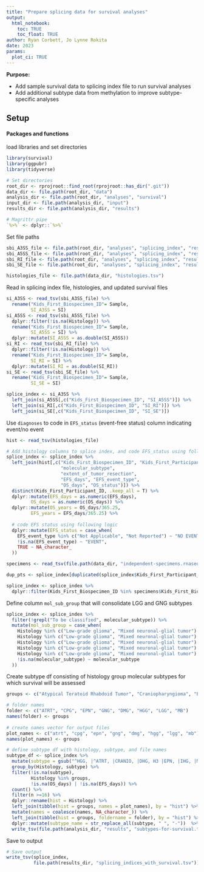 ```yaml
---
title: "Prepare splicing data for survival analyses"
output: 
  html_notebook:
    toc: TRUE
    toc_float: TRUE
author: Ryan Corbett, Jo Lynne Rokita
date: 2023
params:
  plot_ci: TRUE
---
```


**Purpose:** 

- Add sample survival data to splicing index file to run survival analyses
- Add additional subtype data from methylation to improve subtype-specific analyses

## Setup

#### Packages and functions

load libraries and set directories
```r
library(survival)
library(ggpubr)
library(tidyverse)

# Set directories
root_dir <- rprojroot::find_root(rprojroot::has_dir(".git"))
data_dir <- file.path(root_dir, "data")
analysis_dir <- file.path(root_dir, "analyses", "survival")
input_dir <- file.path(analysis_dir, "input")
results_dir <- file.path(analysis_dir, "results")

# Magrittr pipe
`%>%` <- dplyr::`%>%`
```

Set file paths

```r
sbi_A3SS_file <- file.path(root_dir, "analyses", "splicing_index", "results", "splicing_index.A3SS.txt")
sbi_A5SS_file <- file.path(root_dir, "analyses", "splicing_index", "results", "splicing_index.A5SS.txt")
sbi_RI_file <- file.path(root_dir, "analyses", "splicing_index", "results", "splicing_index.RI.txt")
sbi_SE_file <- file.path(root_dir, "analyses", "splicing_index", "results", "splicing_index.SE.txt")

histologies_file <- file.path(data_dir, "histologies.tsv")

```

Read in splicing index file, histologies, and updated survival files
```r
si_A3SS <- read_tsv(sbi_A3SS_file) %>%
  rename("Kids_First_Biospecimen_ID"= Sample,
         SI_A3SS = SI)
si_A5SS <- read_tsv(sbi_A5SS_file) %>%
  dplyr::filter(!is.na(Histology)) %>%
  rename("Kids_First_Biospecimen_ID"= Sample,
         SI_A5SS = SI) %>%
  dplyr::mutate(SI_A5SS = as.double(SI_A5SS))
si_RI <- read_tsv(sbi_RI_file) %>%
  dplyr::filter(!is.na(Histology)) %>%
  rename("Kids_First_Biospecimen_ID"= Sample,
         SI_RI = SI) %>%
  dplyr::mutate(SI_RI = as.double(SI_RI))
si_SE <- read_tsv(sbi_SE_file) %>%
  rename("Kids_First_Biospecimen_ID"= Sample,
         SI_SE = SI)

splice_index <- si_A3SS %>%
  left_join(si_A5SS[,c("Kids_First_Biospecimen_ID", "SI_A5SS")]) %>%
  left_join(si_RI[,c("Kids_First_Biospecimen_ID", "SI_RI")]) %>%
  left_join(si_SE[,c("Kids_First_Biospecimen_ID", "SI_SE")])

```

Use `diagnoses` to code in `EFS_status` (event-free status) column indicating event/no event

```r
hist <- read_tsv(histologies_file)

# Add histology columns to splice index, and code EFS_status using following logic
splice_index <- splice_index %>%
  left_join(hist[,c("Kids_First_Biospecimen_ID", "Kids_First_Participant_ID", 
                    "molecular_subtype",
                    "extent_of_tumor_resection", 
                    "EFS_days", "EFS_event_type", 
                    "OS_days", "OS_status")]) %>%
  distinct(Kids_First_Participant_ID, .keep_all = T) %>%
  dplyr::mutate(EFS_days = as.numeric(EFS_days),
         OS_days = as.numeric(OS_days)) %>%
  dplyr::mutate(OS_years = OS_days/365.25,
         EFS_years = EFS_days/365.25) %>%
  
  # code EFS status using following logic
  dplyr::mutate(EFS_status = case_when(
    EFS_event_type %in% c("Not Applicable", "Not Reported") ~ "NO EVENT",
    !is.na(EFS_event_type) ~ "EVENT",
    TRUE ~ NA_character_
  ))

specimens <- read_tsv(file.path(data_dir, "independent-specimens.rnaseqpanel.primary.tsv"))

dup_pts <- splice_index[duplicated(splice_index$Kids_First_Participant_ID),]$Kids_First_Participant_ID

splice_index <- splice_index %>%
  dplyr::filter(Kids_First_Biospecimen_ID %in% specimens$Kids_First_Biospecimen_ID | !Kids_First_Participant_ID %in% dup_pts)
```

Define column `mol_sub_group` that will consolidate LGG and GNG subtypes

```r

splice_index <- splice_index %>%
  filter(!grepl("To be classified", molecular_subtype)) %>%
  mutate(mol_sub_group = case_when(
    Histology %in% c("Low-grade glioma", "Mixed neuronal-glial tumor")  & grepl("SEGA", molecular_subtype) ~ "SEGA",
    Histology %in% c("Low-grade glioma", "Mixed neuronal-glial tumor") & grepl("wildtype", molecular_subtype) ~ "Wildtype",
    Histology %in% c("Low-grade glioma", "Mixed neuronal-glial tumor") & grepl("V600E", molecular_subtype) ~ "BRAF V600E",
    Histology %in% c("Low-grade glioma", "Mixed neuronal-glial tumor") & grepl("KIAA1549-BRAF", molecular_subtype) ~ "BRAF fusion",
    Histology %in% c("Low-grade glioma", "Mixed neuronal-glial tumor") ~ "Other alteration",
    !is.na(molecular_subtype) ~ molecular_subtype
  ))

```

Create subtype df consisting of histology group molecular subtypes for which survival will be assessed

```r

groups <- c("Atypical Teratoid Rhabdoid Tumor", "Craniopharyngioma", "Ependymoma", "Mixed neuronal-glial tumor", "DIPG or DMG", "Other high-grade glioma", "Low-grade glioma", "Medulloblastoma")

# folder names
folder <- c("ATRT", "CPG", "EPN", "GNG", "DMG", "HGG", "LGG", "MB")
names(folder) <- groups
  
# create names vector for output files
plot_names <- c("atrt", "cpg", "epn", "gng", "dmg", "hgg", "lgg", "mb")
names(plot_names) <- groups

# define subtype df with histology, subtype, and file names
subtype_df <- splice_index %>%
  mutate(subtype = gsub("^HGG, |^ATRT, |CRANIO, |DHG, H3 |EPN, |IHG, |MB, |, TP53|DMG, H3 | alteration", "", mol_sub_group)) %>%
  group_by(Histology, subtype) %>%
  filter(!is.na(subtype),
         Histology %in% groups,
         !is.na(OS_days) | !is.na(EFS_days)) %>%
  count() %>%
  filter(n >=16) %>%
  dplyr::rename(hist = Histology) %>%
  left_join(tibble(hist = groups, names = plot_names), by = "hist") %>%
  mutate(names = coalesce(names, NA_character_)) %>%
  left_join(tibble(hist = groups, foldername = folder), by = "hist") %>%
  dplyr::mutate(subtype_name = str_replace_all(subtype, " ", "-"))  %>%
  write_tsv(file.path(analysis_dir, "results", "subtypes-for-survival.tsv"))

```

Save to output
```r
# Save output
write_tsv(splice_index,
          file.path(results_dir, "splicing_indices_with_survival.tsv"))
```
